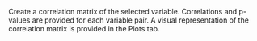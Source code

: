 Create a correlation matrix of the selected variable. Correlations and p-values are provided for each variable pair. A visual representation of the correlation matrix is provided in the Plots tab.

